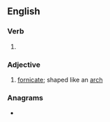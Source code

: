 ==English==

===Verb===
{{head|en|verb form}}

# {{en-past of|fornicate}}

===Adjective===
{{en-adj}}

# [[fornicate]]; shaped like an [[arch]]

===Anagrams===
* {{l|en|fractioned}}